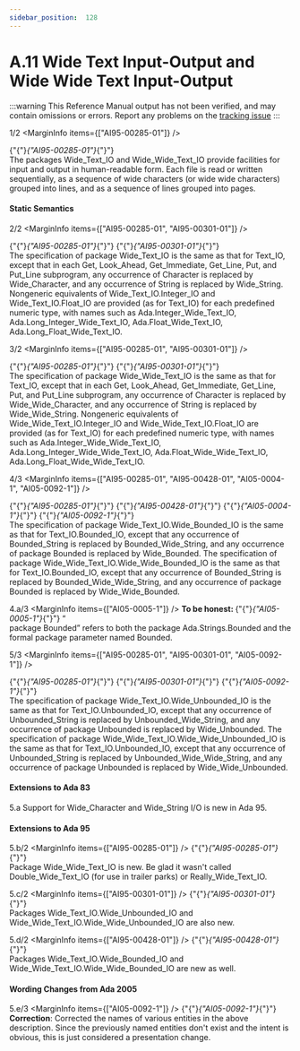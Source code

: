 ```yaml
---
sidebar_position:  128
---
```


# A.11 Wide Text Input-Output and Wide Wide Text Input-Output

:::warning
This Reference Manual output has not been verified,
and may contain omissions or errors.
Report any problems on the [tracking issue](https://github.com/ada-lang-io/ada-lang-io/issues/20)
:::


<MarginText>1/2</MarginText>
<MarginInfo items={["AI95-00285-01"]} /><p>{"{"}<em>{"AI95-00285-01"}</em>{"}"} <br />The packages Wide_Text_IO and Wide_Wide_Text_IO provide facilities for input and output in human-readable form. Each file is read or written sequentially, as a sequence of wide characters (or wide wide characters) grouped into lines, and as a sequence of lines grouped into pages. <br /></p>


#### Static Semantics

<MarginText>2/2</MarginText>
<MarginInfo items={["AI95-00285-01", "AI95-00301-01"]} /><p>{"{"}<em>{"AI95-00285-01"}</em>{"}"} {"{"}<em>{"AI95-00301-01"}</em>{"}"} <br />The specification of package Wide_Text_IO is the same as that for Text_IO, except that in each Get, Look_Ahead, Get_Immediate, Get_Line, Put, and Put_Line subprogram, any occurrence of Character is replaced by Wide_Character, and any occurrence of String is replaced by Wide_String. Nongeneric equivalents of Wide_Text_IO.Integer_IO and Wide_Text_IO.Float_IO are provided (as for Text_IO) for each predefined numeric type, with names such as Ada.Integer_Wide_Text_IO, Ada.Long_Integer_Wide_Text_IO, Ada.Float_Wide_Text_IO, Ada.Long_Float_Wide_Text_IO.<br /></p>

<MarginText>3/2</MarginText>
<MarginInfo items={["AI95-00285-01", "AI95-00301-01"]} /><p>{"{"}<em>{"AI95-00285-01"}</em>{"}"} {"{"}<em>{"AI95-00301-01"}</em>{"}"} <br />The specification of package Wide_Wide_Text_IO is the same as that for Text_IO, except that in each Get, Look_Ahead, Get_Immediate, Get_Line, Put, and Put_Line subprogram, any occurrence of Character is replaced by Wide_Wide_Character, and any occurrence of String is replaced by Wide_Wide_String. Nongeneric equivalents of Wide_Wide_Text_IO.Integer_IO and Wide_Wide_Text_IO.Float_IO are provided (as for Text_IO) for each predefined numeric type, with names such as Ada.Integer_Wide_Wide_Text_IO, Ada.Long_Integer_Wide_Wide_Text_IO, Ada.Float_Wide_Wide_Text_IO, Ada.Long_Float_Wide_Wide_Text_IO.<br /></p>

<MarginText>4/3</MarginText>
<MarginInfo items={["AI95-00285-01", "AI95-00428-01", "AI05-0004-1", "AI05-0092-1"]} /><p>{"{"}<em>{"AI95-00285-01"}</em>{"}"} {"{"}<em>{"AI95-00428-01"}</em>{"}"} {"{"}<em>{"AI05-0004-1"}</em>{"}"} {"{"}<em>{"AI05-0092-1"}</em>{"}"} <br />The specification of package Wide_Text_IO.Wide_Bounded_IO is the same as that for Text_IO.Bounded_IO, except that any occurrence of Bounded_String is replaced by Bounded_Wide_String, and any occurrence of package Bounded is replaced by Wide_Bounded. The specification of package Wide_Wide_Text_IO.Wide_Wide_Bounded_IO is the same as that for Text_IO.Bounded_IO, except that any occurrence of Bounded_String is replaced by Bounded_Wide_Wide_String, and any occurrence of package Bounded is replaced by Wide_Wide_Bounded.<br /></p>

<MarginText>4.a/3</MarginText>
<MarginInfo items={["AI05-0005-1"]} /><Admonition type="aarm" aarm="note" title="Note: ">
<strong>To be honest: </strong>{"{"}<em>{"AI05-0005-1"}</em>{"}"} &ldquo;<br />package Bounded&rdquo; refers to both the package Ada.Strings.Bounded and the formal package parameter named Bounded. <br /></Admonition>

<MarginText>5/3</MarginText>
<MarginInfo items={["AI95-00285-01", "AI95-00301-01", "AI05-0092-1"]} /><p>{"{"}<em>{"AI95-00285-01"}</em>{"}"} {"{"}<em>{"AI95-00301-01"}</em>{"}"} {"{"}<em>{"AI05-0092-1"}</em>{"}"} <br />The specification of package Wide_Text_IO.Wide_Unbounded_IO is the same as that for Text_IO.Unbounded_IO, except that any occurrence of Unbounded_String is replaced by Unbounded_Wide_String, and any occurrence of package Unbounded is replaced by Wide_Unbounded. The specification of package Wide_Wide_Text_IO.Wide_Wide_Unbounded_IO is the same as that for Text_IO.Unbounded_IO, except that any occurrence of Unbounded_String is replaced by Unbounded_Wide_Wide_String, and any occurrence of package Unbounded is replaced by Wide_Wide_Unbounded. <br /></p>


#### Extensions to Ada 83

<MarginText>5.a</MarginText>
<Admonition type="aarm" aarm="note" title="Note: ">
Support for Wide_Character and Wide_String I/O is new in Ada 95. <br /></Admonition>


#### Extensions to Ada 95

<MarginText>5.b/2</MarginText>
<MarginInfo items={["AI95-00285-01"]} /><Admonition type="aarm" aarm="note" title="Note: ">
{"{"}<em>{"AI95-00285-01"}</em>{"}"} <br />Package Wide_Wide_Text_IO is new. Be glad it wasn't called Double_Wide_Text_IO (for use in trailer parks) or Really_Wide_Text_IO.<br /></Admonition>

<MarginText>5.c/2</MarginText>
<MarginInfo items={["AI95-00301-01"]} /><Admonition type="aarm" aarm="note" title="Note: ">
{"{"}<em>{"AI95-00301-01"}</em>{"}"} <br />Packages Wide_Text_IO.Wide_Unbounded_IO and Wide_Wide_Text_IO.Wide_Wide_Unbounded_IO are also new.<br /></Admonition>

<MarginText>5.d/2</MarginText>
<MarginInfo items={["AI95-00428-01"]} /><Admonition type="aarm" aarm="note" title="Note: ">
{"{"}<em>{"AI95-00428-01"}</em>{"}"} <br />Packages Wide_Text_IO.Wide_Bounded_IO and Wide_Wide_Text_IO.Wide_Wide_Bounded_IO are new as well. <br /></Admonition>


#### Wording Changes from Ada 2005

<MarginText>5.e/3</MarginText>
<MarginInfo items={["AI05-0092-1"]} /><Admonition type="aarm" aarm="note" title="Note: ">
{"{"}<em>{"AI05-0092-1"}</em>{"}"} <strong><br />Correction</strong>: Corrected the names of various entities in the above description. Since the previously named entities don't exist and the intent is obvious, this is just considered a presentation change. <br /></Admonition>

